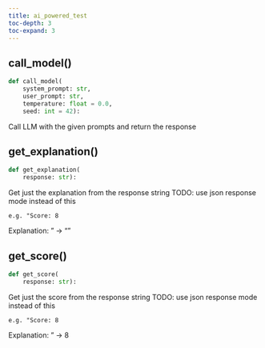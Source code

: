 ```yaml
---
title: ai_powered_test
toc-depth: 3
toc-expand: 3
---
```


## call_model[()]{.muted}

```python
def call_model(
    system_prompt: str,
    user_prompt: str,
    temperature: float = 0.0,
    seed: int = 42):
```

Call LLM with the given prompts and return the response

## get_explanation[()]{.muted}

```python
def get_explanation(
    response: str):
```

Get just the explanation from the response string TODO: use json response mode instead of this

```
e.g. "Score: 8
```

Explanation: <some-explanation>" -> "<some-explanation>"

## get_score[()]{.muted}

```python
def get_score(
    response: str):
```

Get just the score from the response string TODO: use json response mode instead of this

```
e.g. "Score: 8
```

Explanation: <some-explanation>" -> 8
